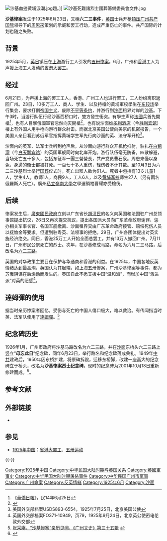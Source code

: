 {{Infobox civil conflict
| title       = 沙基惨案
| partof      = [[省港大罷工|省港大罷工]]
| image = ShaJiMonument.JPG
| caption = “毋忘此日”纪念碑
| date = [[1925年|1925年]][[6月23日|6月23日]]
| place = {{CHN-1928}}[[廣州|廣州]][[六二三路|沙基]]（事件發生後改名為六二三路）
| causes = 聲援[[五卅慘案|五卅慘案]]罷工遊行
| goals = 要求打倒[[帝國主義|帝國主義]]、廢除[[不平等條約|不平等條約]]
| side1 = 工人、商人、學生<br>黃埔軍校生<br>[[共產國際|共產國際]]
| howmany1 = 十餘萬人
| side2 = {{flagicon|UK}}[[大英帝国|英軍]]<br>{{flagicon|FRA}}[[法蘭西殖民帝國|法軍]]
| result = 雙方發生衝突，軍隊向遊行群眾開機槍掃射、英國軍艦向北岸開炮
| fatalities =至少61人
| injuries = 至少170人
}}
[[File:沙基血迹黄埔淚潮.jpg|thumb]]題。]]
[[File:沙基死難諸烈士國葬籌備委員會文件.jpg|thumb]]

'''沙基惨案'''发生于1925年6月23日，又稱'''六二三事件'''，[[大英帝国|英国]]士兵开枪[[镇压|镇压]][[广州|广州]][[共产国际|共产国际]]领导下的[[周恩來|周恩來]]策划的示威和罢工行动，造成严重伤亡的事件。共产国际的计划也随之失败。

== 背景 ==
1925年5月，[[大英帝国|英]][[大日本帝国|日]]镇压在[[上海|上海]]游行工人引发的[[五卅惨案|五卅惨案]]。6月，广州和[[香港|香港]]工人为声援上海工人发动的[[省港大罢工|省港大罢工]]。

== 经过 ==
6月21日，为声援上海的罢工工人，香港、广州工人也进行罢工，工人纷纷离职返回广州。23日，10多万工人、商人、学生、以及持槍的黃埔軍校學生在[[东较场|东较场]]举行集会，要求打倒[[帝国主义|帝国主义]]、废除[[不平等条约|不平等条约]]，并游行到[[沙面|沙面]]租界对岸的[[六二三路|沙基]]。下午3时，当游行队伍行经沙基西桥口时，雙方發生衝突。有學生声称[[法蘭西殖民帝國|法國]]兵首先開槍<ref>《[[華僑日報|華僑日報]]》，民14年6月25日</ref>，也有人目擊俄國軍官忽然向天開槍<ref>{{cite book |author1=蔡榮芳 |title=香港人之香港史 |date=2001 |publisher=Oxford University Press |location=Hong Kong |isbn=0-19-592778-8 |page=134}}</ref>，也有说沙面[[维多利酒店|维多利酒店]]（今[[胜利宾馆|胜利宾馆]]）楼上有外国人用手枪向游行群众射击。而据北京美国公使向美京的机密报告，一个美国人亲目看到苏俄军官指挥黄埔学生军先行向沙面的英、法守军开枪<ref>美国外交部档案USDS893-6554，1925年7月25日，北京美国公使</ref>。

沙面内的英军、法军士兵听到枪声后，从沙面向游行群众开机枪扫射，驻扎在[[白鹅潭|白鹅潭]]（今[[白天鹅宾馆|白天鹅宾馆]]）的英国军舰同时向北岸开炮。游行队伍毫无防备，四散躲避，当场死亡五十多人，包括东征军一團三營營長，共产党员曹石泉。周恩來僅以身免，身邊的衛士都被打死。一百七十多人重伤，轻伤者不计其数。至10月3日为六二三沙基烈士举行[[国葬|国葬]]仪式时，死亡出殡人数为61人。死者中包括有13岁儿童1人，学生4人，教师1人，商民9人，工人6人，以及[[黄埔军校|黄埔军校]]师生27人（另有兩名俄羅斯人死亡）。廣州[[嶺南大學_(廣州)|私立嶺南大學]]之學運領袖曹耀亦受槍伤。

== 后续 ==
惨案发生后，[[國民政府#廣州（1925年7月1日—1926年12月5日）|廣東國民政府]]立刻以广东省长[[胡汉民|胡汉民]]的名义向英国和法国驻广州总领事馆提出抗议，26日又再次提交抗议，提出各国派大员向广东革命政府谢罪、惩办相关军事长官、各国军舰撤离、沙面租界交由广东革命政府接管、赔偿死伤人员以抚恤金等要求。但遭到驻粤英、法领事的拒绝。29日，广州各团体提出对英实施经济绝交。同日，香港25万工人开始全面总罢工，并有13万人撤回广州。7月11日，广州市民公祭死亡的烈士。次年，在沙基修成马路，命名为六月二三马路，后改名为[[六二三路|六二三路]]。

英国的对华政策主要目在保护与华通商和香港的利益。在1925年，中国各地反英情绪达到最高潮，英国认为其起端，如上海五卅惨案，广州沙基惨案等事件，都为苏俄阴谋在后煽动而发生的。英国自此不愿支援中国“温和派”，而增加中国“激进派”对英的恶感<ref>英国外交部档案FO371-10949，页79，1925年9月24日，北京英公使密电伦敦外交部</ref>。

== 達姆彈的使用 ==
据当时亲历惨案者回忆，受伤与死亡的中国人傷口极大，难以救治。有传闻指当时英、法军队使用了[[達姆彈|達姆彈]]。<ref>[http://www.gzzxws.gov.cn/gzws/gzws/ml/35/200809/t20080916_7931_1.htm 张采庵，“沙基惨案”亲历见闻，《广州文史》第三十五辑] {{webarchive|url=https://web.archive.org/web/20150418070622/http://www.gzzxws.gov.cn/gzws/gzws/ml/35/200809/t20080916_7931_1.htm |date=2015-04-18 }}</ref>

== 纪念碑历史 ==
{{main|沙基惨案纪念碑}}
1926年1月，广州市政府将沙基马路改名为六二三路，并在[[沙面|沙面]]东桥头六二三路上竖立“'''毋忘此日'''”纪念碑，同年6月23日，举行路名和纪念碑落成典礼。1949年[[中国共产党|中共]]建政后，1950年因东桥扩建，将原碑拆毀，迁移东桥脚，改建一座高大的纪念碑立于桥头，改名为'''沙基惨案烈士纪念碑'''。现时的纪念碑为2001年10月18日重新修建而成。<ref>{{Cite web |url=http://news.sina.com.cn/s/2001-10-29/387672.html |title=广州沙基惨案纪念碑小了？新立的碑引来争议 |accessdate=2007-02-03 |archive-date=2015-04-18 |archive-url=https://web.archive.org/web/20150418063642/http://news.sina.com.cn/s/2001-10-29/387672.html |dead-url=no }}</ref>。

== 参考文献 ==
{{Reflist}}

== 外部链接 ==
* {{Commons category-inline|Shaji Massacre}}

== 参见 ==
* [[1925年中国|1925年中国]]：[[省港大罢工|省港大罢工]]、[[五卅运动|五卅运动]]

{{-}}
{{广州|state=collapsed}}
{{沙面岛}}
{{Authority control}}
[[Category:1925年中国|Category:1925年中国]]
[[Category:中华民国大陆时期与英国关系|Category:中华民国大陆时期与英国关系]]
[[Category:英國軍事史|Category:英國軍事史]]
[[Category:中华民国大陆时期屠杀事件|Category:中华民国大陆时期屠杀事件]]
[[Category:中华民国广州市军事|Category:中华民国广州市军事]]
[[Category:广州命案|Category:广州命案]]
[[Category:反英情緒|Category:反英情緒]]
[[Category:1925年6月|Category:1925年6月]]
[[Category:沙面|Category:沙面]]